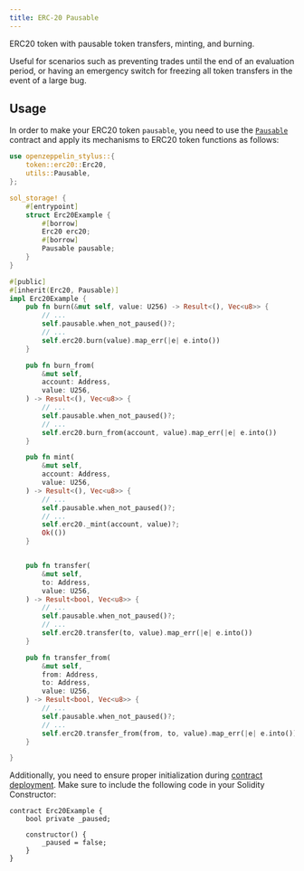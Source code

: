 ```yaml
---
title: ERC-20 Pausable
---
```


ERC20 token with pausable token transfers, minting, and burning.

Useful for scenarios such as preventing trades until the end of an evaluation period, or having an emergency switch for freezing all token transfers in the event of a large bug.

## Usage

In order to make your ERC20 token `pausable`, you need to use the [`Pausable`](https://docs.rs/openzeppelin-stylus/0.1.0/openzeppelin_stylus/utils/pausable/index.html) contract and apply its mechanisms to ERC20 token functions as follows:

```rust
use openzeppelin_stylus::{
    token::erc20::Erc20,
    utils::Pausable,
};

sol_storage! {
    #[entrypoint]
    struct Erc20Example {
        #[borrow]
        Erc20 erc20;
        #[borrow]
        Pausable pausable;
    }
}

#[public]
#[inherit(Erc20, Pausable)]
impl Erc20Example {
    pub fn burn(&mut self, value: U256) -> Result<(), Vec<u8>> {
        // ...
        self.pausable.when_not_paused()?;
        // ...
        self.erc20.burn(value).map_err(|e| e.into())
    }

    pub fn burn_from(
        &mut self,
        account: Address,
        value: U256,
    ) -> Result<(), Vec<u8>> {
        // ...
        self.pausable.when_not_paused()?;
        // ...
        self.erc20.burn_from(account, value).map_err(|e| e.into())
    }

    pub fn mint(
        &mut self,
        account: Address,
        value: U256,
    ) -> Result<(), Vec<u8>> {
        // ...
        self.pausable.when_not_paused()?;
        // ...
        self.erc20._mint(account, value)?;
        Ok(())
    }


    pub fn transfer(
        &mut self,
        to: Address,
        value: U256,
    ) -> Result<bool, Vec<u8>> {
        // ...
        self.pausable.when_not_paused()?;
        // ...
        self.erc20.transfer(to, value).map_err(|e| e.into())
    }

    pub fn transfer_from(
        &mut self,
        from: Address,
        to: Address,
        value: U256,
    ) -> Result<bool, Vec<u8>> {
        // ...
        self.pausable.when_not_paused()?;
        // ...
        self.erc20.transfer_from(from, to, value).map_err(|e| e.into())
    }

}
```

Additionally, you need to ensure proper initialization during [contract deployment](deploy.mdx). Make sure to include the following code in your Solidity Constructor:

```solidity
contract Erc20Example {
    bool private _paused;

    constructor() {
        _paused = false;
    }
}
```
